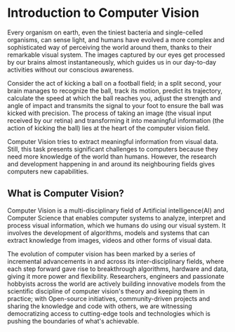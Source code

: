 # Introduction to Computer Vision

Every organism on earth, even the tiniest bacteria and single-celled organisms,
can sense light, and humans have evolved a more complex and sophisticated way of
perceiving the world around them, thanks to their remarkable visual system. The
images captured by our eyes get processed by our brains almost instantaneously,
which guides us in our day-to-day activities without our conscious awareness.

Consider the act of kicking a ball on a football field; in a split second, your brain manages
to recognize the ball, track its motion, predict its trajectory, calculate the speed at which
the ball reaches you, adjust the strength and angle of impact and transmits the signal to your
foot to ensure the ball was kicked with precision. The process of taking an image (the visual
input received by our retina) and transforming it into meaningful information (the action of kicking the ball)
lies at the heart of the computer vision field.

Computer Vision tries to extract meaningful information from visual data. Still, this task
presents significant challenges to computers because they need more knowledge of the world than
humans. However, the research and development happening in and around its neighbouring fields gives
computers new capabilities.

## What is Computer Vision?

Computer Vision is a multi-disciplinary field of Artificial intelligence(AI) and Computer Science
that enables computer systems to analyze, interpret and process visual information, which we humans
do using our visual system. It involves the development of algorithms, models and systems that can
extract knowledge from images, videos and other forms of visual data.

The evolution of computer vision has been marked by a series of incremental advancements in and across
its inter-disciplinary fields, where each step forward gave rise to breakthrough algorithms, hardware
and data, giving it more power and flexibility. Researchers, engineers and passionate hobbyists across
the world are actively building innovative models from the scientific discipline of computer vision's
theory and keeping them in practice; with Open-source initiatives, community-driven projects and sharing
the knowledge and code with others, we are witnessing democratizing access to cutting-edge tools and
technologies which is pushing the boundaries of what's achievable.